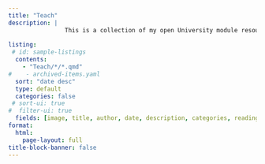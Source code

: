 ```yaml
---
title: "Teach"
description: | 
                This is a collection of my open University module resources, including UCL and Oxford. Workshops and guest presentations are elsewhere. **Icons provide access to the materials** (e.g.<i class="ai ai-open-materials ai"></i>)
                
listing:
 # id: sample-listings
  contents: 
    - "Teach/*/*.qmd"
#    - archived-items.yaml
  sort: "date desc"
  type: default
  categories: false
 # sort-ui: true
#  filter-ui: true
  fields: [image, title, author, date, description, categories, reading-time]
format: 
  html: 
    page-layout: full
title-block-banner: false
---
```

